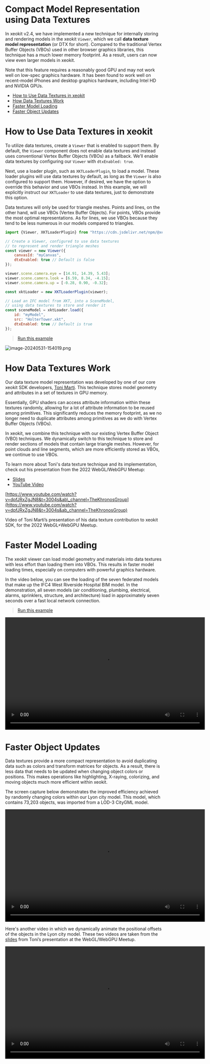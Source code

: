 # Compact Model Representation using Data Textures

In xeokit v2.4, we have implemented a new technique for internally storing and rendering models in the xeokit `Viewer`, which we call **data texture model representation** (or DTX for short). Compared to the traditional Vertex Buffer Objects (VBOs) used in other browser graphics libraries, this technique has a much lower memory footprint. As a result, users can now view even larger models in xeokit.

Note that this feature requires a reasonably good GPU and may not work well on low-spec graphics hardware. It has been found to work well on recent-model iPhones and desktop graphics hardware, including Intel HD and NVIDIA GPUs.

- [How to Use Data Textures in xeokit](#how-to-use-data-textures-in-xeokit)
- [How Data Textures Work](#how-data-textures-work)
- [Faster Model Loading](#faster-model-loading)
- [Faster Object Updates](#faster-object-updates)

# How to Use Data Textures in xeokit

To utilize data textures, create a `Viewer` that is enabled to support them. By default, the `Viewer` component does not enable data textures and instead uses conventional Vertex Buffer Objects (VBOs) as a fallback. We’ll enable data textures by configuring our `Viewer` with `dtxEnabled: true`.

Next, use a loader plugin, such as `XKTLoaderPlugin`, to load a model. These loader plugins will use data textures by default, as long as the `Viewer` is also configured to support them. However, if desired, we have the option to override this behavior and use VBOs instead. In this example, we will explicitly instruct our `XKTLoader` to use data textures, just to demonstrate this option.

Data textures will only be used for triangle meshes. Points and lines, on the other hand, will use VBOs (Vertex Buffer Objects). For points, VBOs provide the most optimal representations. As for lines, we use VBOs because they tend to be less numerous in our models compared to triangles.

```js
import {Viewer, XKTLoaderPlugin} from "https://cdn.jsdelivr.net/npm/@xeokit/xeokit-sdk/dist/xeokit-sdk.es.min.js";

// Create a Viewer, configured to use data textures
// to represent and render triangle meshes
const viewer = new Viewer({
    canvasId: "myCanvas",
    dtxEnabled: true // Default is false
});

viewer.scene.camera.eye = [14.91, 14.39, 5.43];
viewer.scene.camera.look = [6.59, 8.34, -4.15];
viewer.scene.camera.up = [-0.28, 0.90, -0.32];

const xktLoader = new XKTLoaderPlugin(viewer);

// Load an IFC model from XKT, into a SceneModel,
// using data textures to store and render it
const sceneModel = xktLoader.load({
    id: "myModel",
    src: "HolterTower.xkt",
    dtxEnabled: true // Default is true
});
```


> [Run this example](https://xeokit.github.io/xeokit-sdk/examples/buildings/#xkt_dtx_HolterTower)

![image-20240531-154019.png](./attachments/image-20240531-154019.png)

# How Data Textures Work

Our data texture model representation was developed by one of our core xeokit SDK developers, [Toni Marti](https://github.com/tmarti). This technique stores model geometry and attributes in a set of textures in GPU memory.

Essentially, GPU shaders can access attribute information within these textures randomly, allowing for a lot of attribute information to be reused among primitives. This significantly reduces the memory footprint, as we no longer need to duplicate attributes among primitives as we do with Vertex Buffer Objects (VBOs).

In xeokit, we combine this technique with our existing Vertex Buffer Object (VBO) techniques. We dynamically switch to this technique to store and render sections of models that contain large triangle meshes. However, for point clouds and line segments, which are more efficiently stored as VBOs, we continue to use VBOs.

To learn more about Toni's data texture technique and its implementation, check out his presentation from the 2022 WebGL/WebGPU Meetup:

- [Slides](https://www.khronos.org/assets/uploads/developers/presentations/GPU_RAM_Savings_Toni_Marti_Apr22.pdf)
- [YouTube Video](https://www.youtube.com/watch?v=dpfJRxZgJN8&t=3004s&ab_channel=TheKhronosGroup)

[https://www.youtube.com/watch?v=dpfJRxZgJN8&t=3004s&ab\_channel=TheKhronosGroup](https://www.youtube.com/watch?v=dpfJRxZgJN8&t=3004s&ab_channel=TheKhronosGroup)

Video of Toni Marti’s presentation of his data texture contribution to xeokit SDK, for the 2022 WebGL+WebGPU Meetup.

# Faster Model Loading

The xeokit viewer can load model geometry and materials into data textures with less effort than loading them into VBOs. This results in faster model loading times, especially on computers with powerful graphics hardware.

In the video below, you can see the loading of the seven federated models that make up the IFC4 West Riverside Hospital BIM model. In the demonstration, all seven models (air conditioning, plumbing, electrical, alarms, sprinklers, structure, and architecture) load in approximately seven seconds over a fast local network connection.


> [Run this example](https://xeokit.github.io/xeokit-sdk/examples/buildings/#xkt_dtx_WestRiverSideHospital)

<video controls width="640" height="360" controlsList="nodownload">
  <source src="/attachments/Screencast_from_01.09.2023_21_03_42.mp4" type="video/mp4" />
  <source src="/attachments/Screencast_from_01.09.2023_21_03_42.webm" type="video/webm" />
  Your browser does not support the video tag.
</video>

# Faster Object Updates

Data textures provide a more compact representation to avoid duplicating data such as colors and transform matrices for objects. As a result, there is less data that needs to be updated when changing object colors or positions. This makes operations like highlighting, X-raying, colorizing, and moving objects much more efficient within xeokit.

The screen capture below demonstrates the improved efficiency achieved by randomly changing colors within our Lyon city model. This model, which contains 73,203 objects, was imported from a LOD-3 CityGML model.

[//]: ![160140308-59a7e7d8-0398-45c2-a557-ccb5a722efc6.mov](./attachments/160140308-59a7e7d8-0398-45c2-a557-ccb5a722efc6.mov)

<video controls width="640" height="360" controlsList="nodownload">
  <source src="/attachments/160140308-59a7e7d8-0398-45c2-a557-ccb5a722efc6.mp4" type="video/mp4" />
  <source src="/attachments/160140308-59a7e7d8-0398-45c2-a557-ccb5a722efc6.webm" type="video/webm" />
  Your browser does not support the video tag.
</video>

Here's another video in which we dynamically animate the positional offsets of the objects in the Lyon city model. These two videos are taken from the [slides](https://www.khronos.org/assets/uploads/developers/presentations/GPU_RAM_Savings_Toni_Marti_Apr22.pdf) from Toni’s presentation at the WebGL/WebGPU Meetup.

[//]: ![160140790-41cb4caa-0bef-40f4-8ef1-ac8d47dd3d2b.mov](./attachments/160140790-41cb4caa-0bef-40f4-8ef1-ac8d47dd3d2b.mov)

<video controls width="640" height="360" controlsList="nodownload">
  <source src="/attachments/160140790-41cb4caa-0bef-40f4-8ef1-ac8d47dd3d2b.mp4" type="video/mp4" />
  <source src="/attachments/160140790-41cb4caa-0bef-40f4-8ef1-ac8d47dd3d2b.webm" type="video/webm" />
  Your browser does not support the video tag.
</video>
